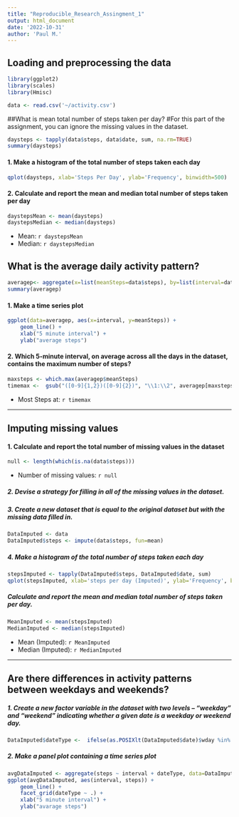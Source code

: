 ```yaml
---
title: "Reproducible_Research_Assingment_1"
output: html_document
date: '2022-10-31'
author: 'Paul M.'
---
```



## Loading and preprocessing the data

```r
library(ggplot2)
library(scales)
library(Hmisc)
```

```r
data <- read.csv('~/activity.csv')
```


##What is mean total number of steps taken per day?
#For this part of the assignment, you can ignore the missing values in the dataset.

```r
daysteps <- tapply(data$steps, data$date, sum, na.rm=TRUE)
summary(daysteps)
```

#### 1. Make a histogram of the total number of steps taken each day
```r
qplot(daysteps, xlab='Steps Per Day', ylab='Frequency', binwidth=500)

```

#### 2. Calculate and report the mean and median total number of steps taken per day
```r
daystepsMean <- mean(daysteps)
daystepsMedian <- median(daysteps)

```

* Mean: `r daystepsMean`
* Median:  `r daystepsMedian`

## What is the average daily activity pattern?
```r
averagep<- aggregate(x=list(meanSteps=data$steps), by=list(interval=data$interval), FUN=mean, na.rm=TRUE)
summary(averagep)
```

#### 1. Make a time series plot
```r
ggplot(data=averagep, aes(x=interval, y=meanSteps)) +
    geom_line() +
    xlab("5 minute interval") +
    ylab("average steps") 
```

#### 2. Which 5-minute interval, on average across all the days in the dataset, contains the maximum number of steps?
```r
maxsteps <- which.max(averagep$meanSteps)
timemax <-  gsub("([0-9]{1,2})([0-9]{2})", "\\1:\\2", averagep[maxsteps,'interval'])
```

* Most Steps at: `r timemax`

----

## Imputing missing values
#### 1. Calculate and report the total number of missing values in the dataset 
```r
null <- length(which(is.na(data$steps)))
```

* Number of missing values: `r null`

##### 2. Devise a strategy for filling in all of the missing values in the dataset.
##### 3. Create a new dataset that is equal to the original dataset but with the missing data filled in.
```r
DataImputed <- data
DataImputed$steps <- impute(data$steps, fun=mean)
```


##### 4. Make a histogram of the total number of steps taken each day 
```r
stepsImputed <- tapply(DataImputed$steps, DataImputed$date, sum)
qplot(stepsImputed, xlab='steps per day (Imputed)', ylab='Frequency', binwidth=500)
```

##### Calculate and report the mean and median total number of steps taken per day. 
```r
MeanImputed <- mean(stepsImputed)
MedianImputed <- median(stepsImputed)
```
* Mean (Imputed): `r MeanImputed`
* Median (Imputed):  `r MedianImputed`


----

## Are there differences in activity patterns between weekdays and weekends?
##### 1. Create a new factor variable in the dataset with two levels – “weekday” and “weekend” indicating whether a given date is a weekday or weekend day.

```r
DataImputed$dateType <-  ifelse(as.POSIXlt(DataImputed$date)$wday %in% c(0,6), 'weekend', 'weekday')
```

##### 2. Make a panel plot containing a time series plot

```r
avgDataImputed <- aggregate(steps ~ interval + dateType, data=DataImputed, mean)
ggplot(avgDataImputed, aes(interval, steps)) + 
    geom_line() + 
    facet_grid(dateType ~ .) +
    xlab("5 minute interval") + 
    ylab("avarage steps")
```


